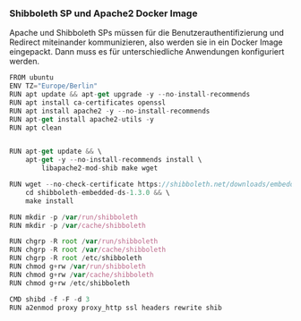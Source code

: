 ### Shibboleth SP und Apache2 Docker Image

Apache und Shibboleth SPs müssen für die Benutzerauthentifizierung und Redirect miteinander kommunizieren, also werden sie in ein Docker Image eingepackt. Dann muss es für unterschiedliche Anwendungen konfiguriert werden.
```js
FROM ubuntu
ENV TZ="Europe/Berlin"
RUN apt update && apt-get upgrade -y --no-install-recommends
RUN apt install ca-certificates openssl
RUN apt install apache2 -y --no-install-recommends
RUN apt-get install apache2-utils -y
RUN apt clean


RUN apt-get update && \
    apt-get -y --no-install-recommends install \
        libapache2-mod-shib make wget

RUN wget --no-check-certificate https://shibboleth.net/downloads/embedded-discovery-service/latest/shibboleth-embedded-ds-1>    tar -xzf shibboleth-embedded-ds-1.3.0.tar.gz && \
    cd shibboleth-embedded-ds-1.3.0 && \
    make install

RUN mkdir -p /var/run/shibboleth
RUN mkdir -p /var/cache/shibboleth

RUN chgrp -R root /var/run/shibboleth
RUN chgrp -R root /var/cache/shibboleth
RUN chgrp -R root /etc/shibboleth
RUN chmod g+rw /var/run/shibboleth
RUN chmod g+rw /var/cache/shibboleth
RUN chmod g+rw /etc/shibboleth

CMD shibd -f -F -d 3
RUN a2enmod proxy proxy_http ssl headers rewrite shib
```